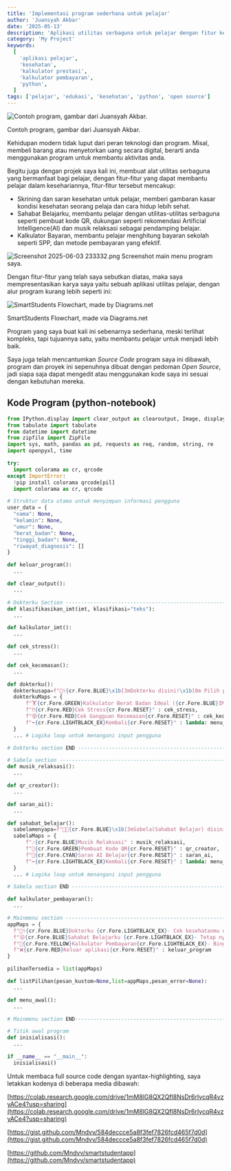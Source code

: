 ```yaml
---
title: 'Implementasi program sederhana untuk pelajar'
author: 'Juansyah Akbar'
date: '2025-05-13'
description: 'Aplikasi utilitas serbaguna untuk pelajar dengan fitur kesehatan, kalkulator prestasi, dan pembayaran.'
category: 'My Project'
keywords:
  [
    'aplikasi pelajar',
    'kesehatan',
    'kalkulator prestasi',
    'kalkulator pembayaran',
    'python',
  ]
tags: ['pelajar', 'edukasi', 'kesehatan', 'python', 'open source']
---
```


![Contoh program, gambar dari Juansyah Akbar.](/assets/AGC_20231201_193541331.jpg)

Contoh program, gambar dari Juansyah Akbar.

Kehidupan modern tidak luput dari peran teknologi dan program. Misal, membeli barang atau menyetorkan uang secara digital, berarti anda menggunakan program untuk membantu aktivitas anda.

Begitu juga dengan projek saya kali ini, membuat alat utilitas serbaguna yang bermanfaat bagi pelajar, dengan fitur-fitur yang dapat membantu pelajar dalam kesehariannya, fitur-fitur tersebut mencakup:

- Skrining dan saran kesehatan untuk pelajar, memberi gambaran kasar kondisi kesehatan seorang pelaja dan cara hidup lebih sehat.
- Sahabat Belajarku, membantu pelajar dengan utilitas-utilitas serbaguna seperti pembuat kode QR, dukungan seperti rekomendasi Artificial Intelligence(AI) dan musik relaksasi sebagai pendamping belajar.
- Kalkulator Bayaran, membantu pelajar menghitung bayaran sekolah seperti SPP, dan metode pembayaran yang efektif.

![Screenshot 2025-06-03 233332.png](/assets/Screenshot_2025-06-03_233332.png)
Screenshot main menu program saya.

Dengan fitur-fitur yang telah saya sebutkan diatas, maka saya mempresentasikan karya saya yaitu sebuah aplikasi utilitas pelajar, dengan alur program kurang lebih seperti ini:

![SmartStudents Flowchart, made by Diagrams.net](/assets/smarstudent_flowchart.svg)

SmartStudents Flowchart, made via Diagrams.net

Program yang saya buat kali ini sebenarnya sederhana, meski terlihat kompleks, tapi tujuannya satu, yaitu membantu pelajar untuk menjadi lebih baik.

Saya juga telah mencantumkan _Source Code_ program saya ini dibawah, program dan proyek ini sepenuhnya dibuat dengan pedoman _Open Source_, jadi siapa saja dapat mengedit atau menggunakan kode saya ini sesuai dengan kebutuhan mereka.

## Kode Program (python-notebook)

```python
from IPython.display import clear_output as clearoutput, Image, display
from tabulate import tabulate
from datetime import datetime
from zipfile import ZipFile
import sys, math, pandas as pd, requests as req, random, string, re
import openpyxl, time

try:
  import colorama as cr, qrcode
except ImportError:
  !pip install colorama qrcode[pil]
  import colorama as cr, qrcode

# Struktur data utama untuk menyimpan informasi pengguna
user_data = {
  "nama": None,
  "kelamin": None,
  "umur": None,
  "berat_badan": None,
  "tinggi_badan": None,
  "riwayat_diagnosis": []
}

def keluar_program():
  ...

def clear_output():
  ...

# Dokterku Section -------------------------------------------------------------
def klasifikasikan_imt(imt, klasifikasi="teks"):
  ...

def kalkulator_imt():
  ...

def cek_stress():
  ...

def cek_kecemasan():
  ...

def dokterku():
  dokterkusapa=f"👨‍⚕️{cr.Fore.BLUE}\x1b[3mDokterku disini!\x1b[0m Pilih pilihan dibawah ya."
  dokterkuMaps = {
      f"🏋️{cr.Fore.GREEN}Kalkulator Berat Badan Ideal ({cr.Fore.BLUE}IMT{cr.Fore.RESET})" : kalkulator_imt,
      f"‼️{cr.Fore.RED}Cek Stress{cr.Fore.RESET}" : cek_stress,
      f"😰{cr.Fore.RED}Cek Gangguan Kecemasan{cr.Fore.RESET}" : cek_kecemasan,
      f"⬅️{cr.Fore.LIGHTBLACK_EX}Kembali{cr.Fore.RESET}" : lambda: menu_awal()
  }
  ... # Logika loop untuk menangani input pengguna

# Dokterku section END ---------------------------------------------------------

# Sabela section ---------------------------------------------------------------
def musik_relaksasi():
  ...

def qr_creator():
  ...

def saran_ai():
  ...

def sahabat_belajar():
  sabelamenyapa=f"👩‍🦰{cr.Fore.BLUE}\x1b[3mSabela(Sahabat Belajar) disini, ada apa hari ini?\x1b[0m Pilih pilihan dibawah ya."
  sabelaMaps = {
      f"🎶{cr.Fore.BLUE}Musik Relaksasi" : musik_relaksasi,
      f"📑{cr.Fore.GREEN}Pembuat Kode QR{cr.Fore.RESET}" : qr_creator,
      f"🤖{cr.Fore.CYAN}Saran AI Belajar{cr.Fore.RESET}" : saran_ai,
      f"⬅️{cr.Fore.LIGHTBLACK_EX}Kembali{cr.Fore.RESET}" : lambda: menu_awal()
  }
  ... # Logika loop untuk menangani input pengguna

# Sabela section END -----------------------------------------------------------

def kalkulator_pembayaran():
  ...

# Mainmenu section -------------------------------------------------------------
appMaps = {
  f"👨‍⚕️{cr.Fore.BLUE}Dokterku {cr.Fore.LIGHTBLACK_EX}- Cek kesehatanmu disini!{cr.Fore.RESET}": dokterku,
  f"😜{cr.Fore.BLUE}Sahabat Belajarku {cr.Fore.LIGHTBLACK_EX}- Tetap nyaman meski sendiri disini!{cr.Fore.RESET}": sahabat_belajar,
  f"💸{cr.Fore.YELLOW}Kalkulator Pembayaran{cr.Fore.LIGHTBLACK_EX}- Bingung hitung bayaran? kesini!{cr.Fore.RESET}": kalkulator_pembayaran,
  f"❌{cr.Fore.RED}Keluar aplikasi{cr.Fore.RESET}" : keluar_program
}

pilihanTersedia = list(appMaps)

def listPilihan(pesan_kustom=None,list=appMaps,pesan_error=None):
  ...

def menu_awal():
  ...

# Mainmenu section END----------------------------------------------------------

# Titik awal program
def inisialisasi():
  ...

if __name__ == "__main__":
  inisialisasi()
```

Untuk membaca full source code dengan syantax-highlighting, saya letakkan kodenya di beberapa media dibawah:

[https://colab.research.google.com/drive/1mM8lG8QX2QfI8NsDr6rIycqR4vzyACe4?usp=sharing](https://colab.research.google.com/drive/1mM8lG8QX2QfI8NsDr6rIycqR4vzyACe4?usp=sharing)

[https://gist.github.com/Mndvv/584deccce5a8f3fef7826fcd465f7d0d](https://gist.github.com/Mndvv/584deccce5a8f3fef7826fcd465f7d0d)

[https://github.com/Mndvv/smartstudentapp](https://github.com/Mndvv/smartstudentapp)
